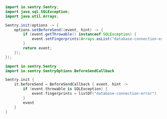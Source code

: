 ```java {tabTitle: Java}
import io.sentry.Sentry;
import java.sql.SQLException;
import java.util.Arrays;

Sentry.init(options -> {
    options.setBeforeSend((event, hint) -> {
        if (event.getThrowable() instanceof SQLException) {
            event.setFingerprints(Arrays.asList("database-connection-error"));
        }
        return event;
    });
});
```

```kotlin {tabTitle: Kotlin}
import io.sentry.Sentry
import io.sentry.SentryOptions.BeforeSendCallback

Sentry.init {
    it.beforeSend = BeforeSendCallback { event, hint ->
        if (event.throwable is SQLException) {
            event.fingerprints = listOf("database-connection-error")
        }
        event
    }
}
```
